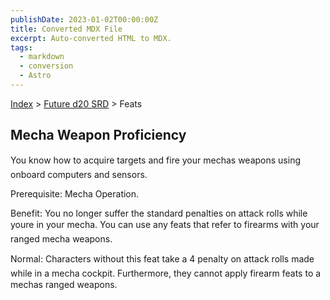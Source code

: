 ```yaml
---
publishDate: 2023-01-02T00:00:00Z
title: Converted MDX File
excerpt: Auto-converted HTML to MDX.
tags:
  - markdown
  - conversion
  - Astro
---
```






[Index](-index) > [Future d20 SRD](future-d20-srd-index) > Feats




## Mecha Weapon Proficiency


You know how to acquire targets and fire your mechas weapons using onboard computers and sensors.


Prerequisite: Mecha Operation.


Benefit: You no longer suffer the standard penalties on attack rolls while youre in your mecha. You can use any feats that refer to firearms with your ranged mecha weapons.


Normal: Characters without this feat take a 4 penalty on attack rolls made while in a mecha cockpit. Furthermore, they cannot apply firearm feats to a mechas ranged weapons.



